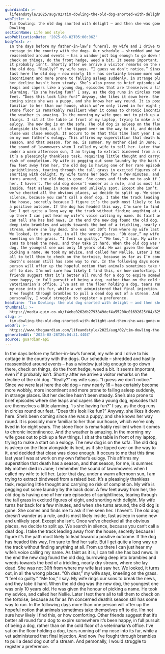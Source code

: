 ```yaml
---
guardianId: >-
  lifeandstyle/2025/aug/02/tim-dowling-the-old-dog-snorted-with-delight-and-then-she-was-gone
webTitle: >-
  Tim Dowling: the old dog snorted with delight – and then she was gone | Tim
  Dowling
sectionName: Life and style
webPublicationDate: '2025-08-02T05:00:06Z'
bodyText: >-
  In the days before my father-in-law’s funeral, my wife and I drive to his
  cottage in the country with the dogs. Our schedule – shredded and hastily
  reassembled around events – has a window just big enough to go down there,
  check on things, do the front hedge, weed a bit. It seems important, even if
  it probably isn’t. Shortly after we arrive a visitor remarks on the decline of
  the old dog. “Really?” my wife says. “I guess we don’t notice.” Since we were
  last here the old dog – now nearly 16 – has certainly become more wobbly, more
  incontinent and more prone to falling asleep suddenly, in strange places. But
  her decline hasn’t been steady. She’s also prone to brief episodes where she
  leaps and capers like a young dog, episodes that are themselves a little
  alarming. “Is she having fun?” I say, as the dog runs in circles round our
  feet. “Does this look like fun?” Anyway, she likes it down here. She’s been
  coming since she was a puppy, and she knows her way round. It is possibly more
  familiar to her than our house, which we’ve only lived in for eight years. The
  stone floor is remarkably resilient when it comes to chronic incontinence. And
  the weather is amazing. In the morning my wife goes out to pick up a few
  things. I sit at the table in front of my laptop, trying to make a start on a
  eulogy. The new dog is on the sofa. The old dog is asleep on the floor
  alongside its bed, as if she tipped over on the way to it, and decided that
  close was close enough. It occurs to me that this time last year I was at work
  on my own father’s eulogy. This affirms my superstition that death has a
  season, and that season, for me, is summer. My mother died in June; I remember
  the sound of lawnmowers when I called my wife to tell her. Later that day,
  under a warm afternoon sun, I am trying to extract bindweed from a raised bed.
  It’s a pleasingly thankless task, requiring little thought and carrying no
  risk of completion. My wife is pegging out some laundry by the back door. A
  few feet away from her, the old dog is having one of her rare episodes of
  sprightliness, tearing through the tall grass in excited figures of eight, and
  snorting with delight. My wife turns her back for a few minutes, and when she
  turns around, the old dog is gone. She comes and finds me to ask if I’ve seen
  her. I haven’t. The old dog doesn’t wander as a rule, and is most likely
  inside, fast asleep in some new and unlikely spot. Except she isn’t. Once
  we’ve checked all the obvious places, we decide to split up. We search in
  silence, because you can’t call a deaf dog. I take the track leading away from
  the house, secretly because I figure it’s the path most likely to lead toward
  a positive outcome. If the dog has headed this way, I’m sure to find her safe.
  But I get quite a long way up the track without finding anything at all. From
  up there I can just hear my wife’s voice calling my name. As faint as it is, I
  can tell she has bad news. In the end the new dog found the old dog, burrowing
  deep into brambles and weeds towards the bed of a trickling, nearly dry
  stream, where she lay dead. She was not 30ft from where my wife last saw her.
  We looked, it turns out, in all the wrong places. “Oh dear,” my wife says,
  kneeling on the grass. “I feel so guilty.” “Me too,” I say. My wife rings our
  sons to break the news, and they take it hard. When the old dog was the new
  dog, the youngest one was only 10 years old. He was given the honour of
  picking a name. He took my advice, and called her Nellie. Later I text them
  all to tell them to check on the tortoise, because as far as I’m concerned
  death’s season still has some way to run. In the following days more than one
  person will offer up the hopeful notion that animals sometimes take themselves
  off to die. I’m not sure how likely I find this, or how comforting. Other
  friends suggest that it’s better all round for a dog to expire somewhere it’s
  been happy, in full pursuit of being a dog, rather than on the cold floor of a
  veterinarian’s office. I’ve sat on the floor holding a dog, tears running off
  my nose into its fur, while a vet administered that final injection. And now
  I’ve fought through brambles to pull a dead dog out of a stream. And
  personally, I would struggle to register a preference.
headline: 'Tim Dowling: the old dog snorted with delight – and then she was gone'
thumbnail: >-
  https://media.guim.co.uk/f4ebe0262db2793849def4a55200c01692625f04/625_0_3750_3000/500.jpg
slug: >-
  tim-dowling-the-old-dog-snorted-with-delight-and-then-she-was-gone-or-tim-dowling
webUrl: >-
  https://www.theguardian.com/lifeandstyle/2025/aug/02/tim-dowling-the-old-dog-snorted-with-delight-and-then-she-was-gone
generatedAt: '2025-08-28T20:04:31.440Z'
source: guardian-api
---
```

In the days before my father-in-law’s funeral, my wife and I drive to his cottage in the country with the dogs. Our schedule – shredded and hastily reassembled around events – has a window just big enough to go down there, check on things, do the front hedge, weed a bit. It seems important, even if it probably isn’t. Shortly after we arrive a visitor remarks on the decline of the old dog. “Really?” my wife says. “I guess we don’t notice.” Since we were last here the old dog – now nearly 16 – has certainly become more wobbly, more incontinent and more prone to falling asleep suddenly, in strange places. But her decline hasn’t been steady. She’s also prone to brief episodes where she leaps and capers like a young dog, episodes that are themselves a little alarming. “Is she having fun?” I say, as the dog runs in circles round our feet. “Does this look like fun?” Anyway, she likes it down here. She’s been coming since she was a puppy, and she knows her way round. It is possibly more familiar to her than our house, which we’ve only lived in for eight years. The stone floor is remarkably resilient when it comes to chronic incontinence. And the weather is amazing. In the morning my wife goes out to pick up a few things. I sit at the table in front of my laptop, trying to make a start on a eulogy. The new dog is on the sofa. The old dog is asleep on the floor alongside its bed, as if she tipped over on the way to it, and decided that close was close enough. It occurs to me that this time last year I was at work on my own father’s eulogy. This affirms my superstition that death has a season, and that season, for me, is summer. My mother died in June; I remember the sound of lawnmowers when I called my wife to tell her. Later that day, under a warm afternoon sun, I am trying to extract bindweed from a raised bed. It’s a pleasingly thankless task, requiring little thought and carrying no risk of completion. My wife is pegging out some laundry by the back door. A few feet away from her, the old dog is having one of her rare episodes of sprightliness, tearing through the tall grass in excited figures of eight, and snorting with delight. My wife turns her back for a few minutes, and when she turns around, the old dog is gone. She comes and finds me to ask if I’ve seen her. I haven’t. The old dog doesn’t wander as a rule, and is most likely inside, fast asleep in some new and unlikely spot. Except she isn’t. Once we’ve checked all the obvious places, we decide to split up. We search in silence, because you can’t call a deaf dog. I take the track leading away from the house, secretly because I figure it’s the path most likely to lead toward a positive outcome. If the dog has headed this way, I’m sure to find her safe. But I get quite a long way up the track without finding anything at all. From up there I can just hear my wife’s voice calling my name. As faint as it is, I can tell she has bad news. In the end the new dog found the old dog, burrowing deep into brambles and weeds towards the bed of a trickling, nearly dry stream, where she lay dead. She was not 30ft from where my wife last saw her. We looked, it turns out, in all the wrong places. “Oh dear,” my wife says, kneeling on the grass. “I feel so guilty.” “Me too,” I say. My wife rings our sons to break the news, and they take it hard. When the old dog was the new dog, the youngest one was only 10 years old. He was given the honour of picking a name. He took my advice, and called her Nellie. Later I text them all to tell them to check on the tortoise, because as far as I’m concerned death’s season still has some way to run. In the following days more than one person will offer up the hopeful notion that animals sometimes take themselves off to die. I’m not sure how likely I find this, or how comforting. Other friends suggest that it’s better all round for a dog to expire somewhere it’s been happy, in full pursuit of being a dog, rather than on the cold floor of a veterinarian’s office. I’ve sat on the floor holding a dog, tears running off my nose into its fur, while a vet administered that final injection. And now I’ve fought through brambles to pull a dead dog out of a stream. And personally, I would struggle to register a preference.
